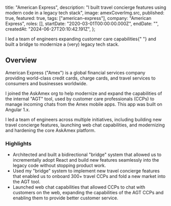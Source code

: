 
  title: "American Express",
  description:
    "I built travel concierge features using modern code in a legacy tech stack",
  image: amexCoverImg.src,
  published: true,
  featured: true,
  tags: ["american-express"],
  company: "American Express",
  roles: [],
  startDate: "2020-03-01T00:00:00.000Z",
  endDate: "",
  createdAt: "2024-06-27T20:10:42.191Z",
};

<PageTitle>
  I led a team of engineers expanding customer care capabilities{" "}
  <PageTitleHighlight>
    and built a bridge to modernize a (very) legacy tech stack.
  </PageTitleHighlight>
</PageTitle>

<EntryImage src={meta.image} />

## Overview

American Express ("Amex") is a global financial services company providing world-class credit cards, charge cards, and travel services to consumers and businesses worldwide.

I joined the AskAmex org to help modernize and expand the capabilities of the internal "AGT" tool, used by customer care professionals (CCPs) to manage incoming chats from the Amex mobile apps.
This app was built on Angular 1.x.

I led a team of engineers across multiple initiatives, including building new travel concierge features, launching web chat capabilities, and modernizing and hardening the core AskAmex platform.

### Highlights

- Architected and built a bidirectional "bridge" system that allowed us to incrementally adopt React and build new features seamlessly into the legacy code without stopping product work.
- Used my "bridge" system to implement new travel concierge features that enabled us to onboard 300+ travel CCPs and fold a new market into the AGT tool.
- Launched web chat capabilities that allowed CCPs to chat with customers on the web, expanding the capabilities of the AGT CCPs and enabling them to provide better customer service.
